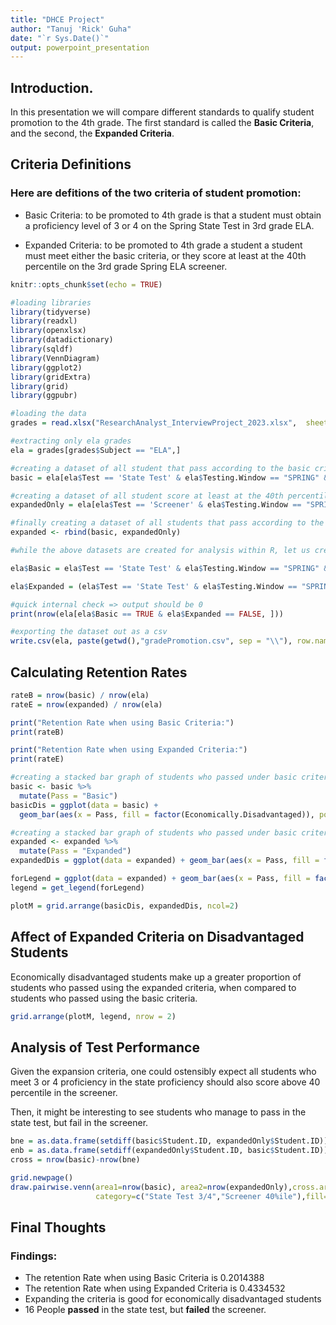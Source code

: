 ```yaml
---
title: "DHCE Project"
author: "Tanuj 'Rick' Guha"
date: "`r Sys.Date()`"
output: powerpoint_presentation
---
```


## Introduction. 

In this presentation we will compare different standards to qualify student promotion to the 4th grade. The first standard is called the **Basic Criteria**, and the second, the **Expanded Criteria**.

## Criteria Definitions

### Here are defitions of the two criteria of student promotion:

* Basic Criteria: to be promoted to 4th grade is that a student must obtain a proficiency level of 3 or 4 on the Spring State Test in 3rd grade ELA.

* Expanded Criteria: to be promoted to 4th grade a student a student must meet either the basic criteria, or they score at least at the 40th percentile on the 3rd grade Spring ELA screener.

```r
knitr::opts_chunk$set(echo = TRUE)

#loading libraries
library(tidyverse)
library(readxl)
library(openxlsx)
library(datadictionary)
library(sqldf)
library(VennDiagram)
library(ggplot2)
library(gridExtra)
library(grid)
library(ggpubr)

#loading the data
grades = read.xlsx("ResearchAnalyst_InterviewProject_2023.xlsx",  sheet = 'Data')

#extracting only ela grades 
ela = grades[grades$Subject == "ELA",]
```

```r
#creating a dataset of all student that pass according to the basic criteria. 
basic = ela[ela$Test == 'State Test' & ela$Testing.Window == "SPRING" & ela$Proficiency.Level > 2, ]

#creating a dataset of all student score at least at the 40th percentile on the 3rd grade Spring ELA screener. 
expandedOnly = ela[ela$Test == 'Screener' & ela$Testing.Window == "SPRING" & ela$Percentile > 39, ]

#finally creating a dataset of all students that pass according to the expanded criteria
expanded <- rbind(basic, expandedOnly)
```

```r
#while the above datasets are created for analysis within R, let us create an spreadsheet with information of students who were promoted based on the respective standards. 

ela$Basic = ela$Test == 'State Test' & ela$Testing.Window == "SPRING" & ela$Proficiency.Level > 2

ela$Expanded = (ela$Test == 'State Test' & ela$Testing.Window == "SPRING" & ela$Proficiency.Level > 2) | (ela$Test == 'Screener' & ela$Testing.Window == "SPRING" & ela$Percentile > 39)

#quick internal check => output should be 0
print(nrow(ela[ela$Basic == TRUE & ela$Expanded == FALSE, ]))

#exporting the dataset out as a csv
write.csv(ela, paste(getwd(),"gradePromotion.csv", sep = "\\"), row.names=FALSE)

```

## Calculating Retention Rates

```r
rateB = nrow(basic) / nrow(ela)
rateE = nrow(expanded) / nrow(ela)
```

```r
print("Retention Rate when using Basic Criteria:")
print(rateB)
```

```r
print("Retention Rate when using Expanded Criteria:")
print(rateE)
```
```r

#creating a stacked bar graph of students who passed under basic criteria
basic <- basic %>% 
  mutate(Pass = "Basic")
basicDis = ggplot(data = basic) +
  geom_bar(aes(x = Pass, fill = factor(Economically.Disadvantaged)), position = "fill") + theme(legend.position="none")

#creating a stacked bar graph of students who passed under basic criteria
expanded <- expanded %>% 
  mutate(Pass = "Expanded")
expandedDis = ggplot(data = expanded) + geom_bar(aes(x = Pass, fill = factor(Economically.Disadvantaged)), position = "fill") + theme(legend.position="none")

forLegend = ggplot(data = expanded) + geom_bar(aes(x = Pass, fill = factor(Economically.Disadvantaged)), position = "fill")
legend = get_legend(forLegend)

plotM = grid.arrange(basicDis, expandedDis, ncol=2)
```

## Affect of Expanded Criteria on Disadvantaged Students

Economically disadvantaged students make up a greater proportion of students who passed using the expanded criteria, when compared to students who passed using the basic criteria.

```r
grid.arrange(plotM, legend, nrow = 2)
```

## Analysis of Test Performance

Given the expansion criteria, one could ostensibly expect all students who meet 3 or 4 proficiency in the state proficiency should also score above 40 percentile in the screener. 

Then, it might be interesting to see students who manage to pass in the state test, but fail in the screener. 

```r

bne = as.data.frame(setdiff(basic$Student.ID, expandedOnly$Student.ID))
enb = as.data.frame(setdiff(expandedOnly$Student.ID, basic$Student.ID))
cross = nrow(basic)-nrow(bne)
```

```r
grid.newpage()
draw.pairwise.venn(area1=nrow(basic), area2=nrow(expandedOnly),cross.area=cross,
                   category=c("State Test 3/4","Screener 40%ile"),fill=c("Red","Yellow"))
```

## Final Thoughts

### Findings:
* The retention Rate when using Basic Criteria is 0.2014388
* The retention Rate when using Expanded Criteria is 0.4334532
* Expanding the criteria is good for economically disadvantaged students
* 16 People __passed__ in the state test, but __failed__ the screener. 
